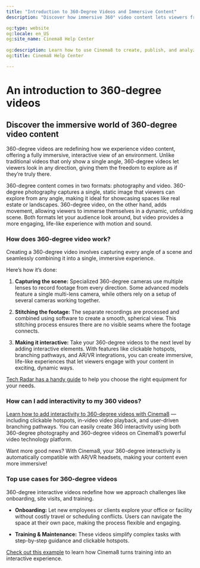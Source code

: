 ```yaml
---
title: "Introduction to 360-Degree Videos and Immersive Content"
description: "Discover how immersive 360° video content lets viewers freely explore scenes with hotspots, branching & navigation overlays. Visit Cinema8. "

og:type: website
og:locale: en_US
og:site_name: Cinema8 Help Center
 
og:description: Learn how to use Cinema8 to create, publish, and analyze interactive videos.
og:title: Cinema8 Help Center

---
```


# An introduction to 360-degree videos

## Discover the immersive world of 360-degree video content

360-degree videos are redefining how we experience video content, offering a fully immersive, interactive view of an environment. Unlike traditional videos that only show a single angle, 360-degree videos let viewers look in any direction, giving them the freedom to explore as if they’re truly there.

360-degree content comes in two formats: photography and video. 360-degree photography captures a single, static image that viewers can explore from any angle, making it ideal for showcasing spaces like real estate or landscapes. 360-degree video, on the other hand, adds movement, allowing viewers to immerse themselves in a dynamic, unfolding scene. Both formats let your audience look around, but video provides a more engaging, life-like experience with motion and sound.

### How does 360-degree video work?

Creating a 360-degree video involves capturing every angle of a scene and seamlessly combining it into a single, immersive experience.

Here’s how it’s done:

1. **Capturing the scene:** Specialized 360-degree cameras use multiple lenses to record footage from every direction. Some advanced models feature a single multi-lens camera, while others rely on a setup of several cameras working together.

2. **Stitching the footage:** The separate recordings are processed and combined using software to create a smooth, spherical view. This stitching process ensures there are no visible seams where the footage connects.

3. **Making it interactive:** Take your 360-degree videos to the next level by adding interactive elements. With features like clickable hotspots, branching pathways, and AR/VR integrations, you can create immersive, life-like experiences that let viewers engage with your content in exciting, dynamic ways.

[Tech Radar has a handy guide](https://www.techradar.com/news/best-360-degree-camera) to help you choose the right equipment for your needs.

### How can I add interactivity to my 360 videos?

[Learn how to add interactivity to 360-degree videos with Cinema8](/design-advanced-interactivity/supported-interaction-elements-in-360-degree-videos) — including clickable hotspots, in-video video playback, and user-driven branching pathways. You can easily create 360 interactivity using both 360-degree photography and 360-degree videos on Cinema8’s powerful video technology platform.

Want more good news? With Cinema8, your 360-degree interactivity is automatically compatible with AR/VR headsets, making your content even more immersive!

### Top use cases for 360-degree videos

360-degree interactive videos redefine how we approach challenges like onboarding, site visits, and training.

- **Onboarding:** Let new employees or clients explore your office or facility without costly travel or scheduling conflicts. Users can navigate the space at their own pace, making the process flexible and engaging.

- **Training & Maintenance:** These videos simplify complex tasks with step-by-step guidance and clickable hotspots.

[Check out this example](https://cinema8.com/showcase/my-technic-360-video) to learn how Cinema8 turns training into an interactive experience.
